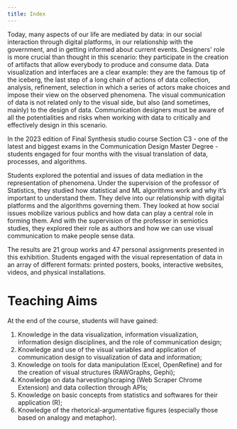```yaml
---
title: Index
---
```


Today, many aspects of our life are mediated by data: in our social interaction through digital platforms, in our relationship with the government, and in getting informed about current events. Designers' role is more crucial than thought in this scenario: they participate in the creation of artifacts that allow everybody to produce and consume data. Data visualization and interfaces are a clear example: they are the famous tip of the iceberg, the last step of a long chain of actions of data collection, analysis, refinement, selection in which a series of actors make choices and impose their view on the observed phenomena. The visual communication of data is not related only to the visual side, but also (and sometimes, mainly) to the design of data. Communication designers must be aware of all the potentialities and risks when working with data to critically and effectively design in this scenario.

In the 2023 edition of Final Synthesis studio course Section C3 - one of the latest and biggest exams in the Communication Design Master Degree - students engaged for four months with the visual translation of data, processes, and algorithms.

Students explored the potential and issues of data mediation in the representation of phenomena. Under the supervision of the professor of Statistics, they studied how statistical and ML algorithms work and why it’s important to understand them. They delve into our relationship with digital platforms and the algorithms governing them. They looked at how social issues mobilize various publics and how data can play a central role in forming them. And with the supervision of the professor in semiotics studies, they explored their role as authors and how we can use visual communication to make people sense data.

The results are 21 group works and 47 personal assignments presented in this exhibition. Students engaged with the visual representation of data in an array of different formats: printed posters, books, interactive websites, videos, and physical installations.


# Teaching Aims
At the end of the course, students will have gained:
1. Knowledge in the data visualization, information visualization, information design disciplines, and the role of communication design;
2. Knowledge and use of the visual variables and application of communication design to visualization of data and information;
3. Knowledge on tools for data manipulation (Excel, OpenRefine) and for the creation of visual structures (RAWGraphs, Gephi);
4. Knowledge on data harvesting/scraping (Web Scraper Chrome Extension) and data collection through APIs;
5. Knowledge on  basic concepts from statistics and softwares for their application (R);
6. Knowledge of the rhetorical-argumentative figures (especially those based on analogy and metaphor).
